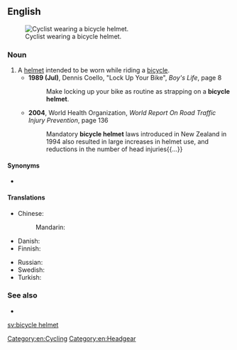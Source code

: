 ==English==
[[File:Thomas Frei at the Amstel Gold Race, Maastricht, Netherlands - 20080420.jpg|thumb|Cyclist wearing a bicycle helmet.]]

===Noun===
{{en-noun|head=[[bicycle]] [[helmet]]}}

# A [[helmet]] intended to be worn while riding a [[bicycle]].
#* '''1989 (Jul)''', Dennis Coello, "Lock Up Your Bike", ''Boy's Life'', page 8
#*: Make locking up your bike as routine as strapping on a '''bicycle helmet'''.
#* '''2004''', World Health Organization, ''World Report On Road Traffic Injury Prevention'', page 136
#*: Mandatory '''bicycle helmet''' laws introduced in New Zealand in 1994 also resulted in large increases in helmet use, and reductions in the number of head injuries{{...}}

====Synonyms====
* {{sense|helmet}} {{l|en|bike helmet}}

====Translations====
{{trans-top|a helmet}}
* Chinese:
*: Mandarin: {{t-needed|cmn}}
* Danish: {{t+|da|cykelhjelm|c}}
* Finnish: {{t+|fi|pyöräilykypärä}}
{{trans-mid}}
* Russian: {{t-needed|ru}}
* Swedish: {{t+|sv|cykelhjälm|c}}
* Turkish: {{t|tr|bisiklet kaskı}}
{{trans-bottom}}

===See also===
* {{pedialite}}

[[Category:en:Cycling]]
[[Category:en:Headgear]]

[[sv:bicycle helmet]]